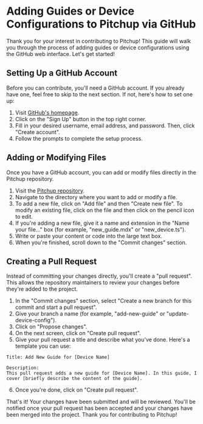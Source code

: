 # Adding Guides or Device Configurations to Pitchup via GitHub

Thank you for your interest in contributing to Pitchup! This guide will walk you through the process of adding guides or device configurations using the GitHub web interface. Let's get started!

## Setting Up a GitHub Account

Before you can contribute, you'll need a GitHub account. If you already have one, feel free to skip to the next section. If not, here's how to set one up:

1. Visit [GitHub's homepage](https://github.com/).
2. Click on the "Sign Up" button in the top right corner.
3. Fill in your desired username, email address, and password. Then, click "Create account".
4. Follow the prompts to complete the setup process.

## Adding or Modifying Files

Once you have a GitHub account, you can add or modify files directly in the Pitchup repository.

1. Visit the [Pitchup repository](https://github.com/pitchup-fpv/pitchup).
2. Navigate to the directory where you want to add or modify a file.
3. To add a new file, click on "Add file" and then "Create new file". To modify an existing file, click on the file and then click on the pencil icon to edit.
4. If you're adding a new file, give it a name and extension in the "Name your file..." box (for example, "new_guide.mdx" or "new_device.ts").
5. Write or paste your content or code into the large text box.
6. When you're finished, scroll down to the "Commit changes" section. 

## Creating a Pull Request

Instead of committing your changes directly, you'll create a "pull request". This allows the repository maintainers to review your changes before they're added to the project.

1. In the "Commit changes" section, select "Create a new branch for this commit and start a pull request".
2. Give your branch a name (for example, "add-new-guide" or "update-device-config").
3. Click on "Propose changes".
4. On the next screen, click on "Create pull request".
5. Give your pull request a title and describe what you've done. Here's a template you can use:

```
Title: Add New Guide for [Device Name]

Description:
This pull request adds a new guide for [Device Name]. In this guide, I cover [briefly describe the content of the guide].
```

6. Once you're done, click on "Create pull request".

That's it! Your changes have been submitted and will be reviewed. You'll be notified once your pull request has been accepted and your changes have been merged into the project. Thank you for contributing to Pitchup!